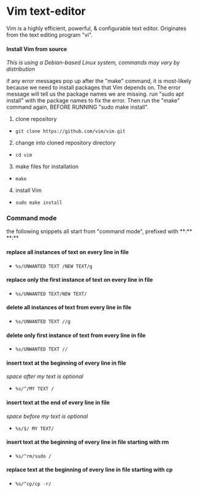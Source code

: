 # Vim text-editor


Vim is a highly efficient, powerful, & configurable text editor. Originates from the text editing program "vi".

#### Install Vim from source
*This is using a Debian-based Linux system, commands may vary by distribution*

<Callout>
if any error messages pop up after the "make" command, it is most-likely because we need to install packages that Vim depends on. The error message will tell us the package names we are missing. 
</Callout>
<Callout>
run "sudo apt install" with the package names to fix the error. Then run the "make" command again, BEFORE RUNNING "sudo make install".
</Callout>

1. clone repository 

- `git clone https://github.com/vim/vim.git`

2. change into cloned repository directory 

- `cd vim`

3. make files for installation

- `make`

4. install Vim

- `sudo make install` 

### Command mode

<Callout>
the following snippets all start from "command mode", prefixed with **:**
</Callout>
**:**

#### replace all instances of text on every line in file 
- `%s/UNWANTED TEXT /NEW TEXT/g`

#### replace only the first instance of text on every line in file 
- `%s/UNWANTED TEXT/NEW TEXT/`

#### delete all instances of text from every line in file 
- `%s/UNWANTED TEXT //g`

#### delete only first instance of text from every line in file 
- `%s/UNWANTED TEXT //`

#### insert text at the beginning of every line in file 
*space after my text is optional*
- `%s/^/MY TEXT /`

#### insert text at the end of every line in file 
*space before my text is optional*
- `%s/$/ MY TEXT/`

#### insert text at the beginning of every line in file starting with rm
- `%s/^rm/sudo /`


#### replace text at the beginning of every line in file starting with cp
- `%s/^cp/cp -r/`

